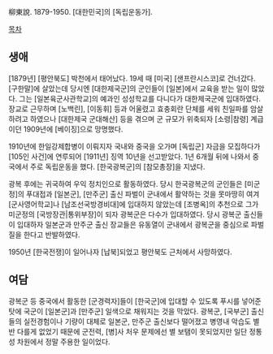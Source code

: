 柳東說. 1879-1950. [대한민국]의 [독립운동가].

[[목차]]
== 생애 ==
[1879년] [평안북도] 박천에서 태어났다. 19세 때 [미국] [샌프란시스코]로 건너갔다. [구한말]에 살았는데 당시엔 [대한제국군]의 군인들이 [일본]에서 교육을 받는 일이 많았다. 그는 [일본육군사관학교]의 예과인 성성학교를 다니다가 대한제국군에 입대하였다. 장교로 근무하며 [노백린], [이동휘] 등과 어울렸고 효충회란 단체를 세워 친일파를 암살하려고 하였으나 [대한제국 군대해산] 등을 겪으며 군 규모가 위축되자 [소령|참령] 계급이던 1909년에 [베이징]으로 망명했다.

1910년에 한일강제합병이 이뤄지자 국내와 중국을 오가며 [독립군] 자금을 모집하다가 [105인 사건]에 연루되어 [1911년] 징역 10년을 선고받았다. 1년 6개월 뒤에 나와서 중국에서 주로 독립운동을 했다. [한국광복군]의 [참모총장]을 지냈다.

광복 후에는 귀국하여 우익 정치인으로 활동하였다. 당시 한국광복군의 군인들은 [미군정]의 푸대접과 [일본군], [만주군] 출신 파벌이 군내에서 활약하는 것을 못마땅히 여겨 [군사영어학교]나 [남조선국방경비대]에 입대하지 않았는데 [조병옥]의 추천으로 그가 미군정의 [국방장관|통위부장]이 되자 광복군은 다수가 입대하였다. 당시 광복군 출신들이 입대하자 일본군과 만주군 출신 장교들은 유동열이 군내에서 광복군을 중심으로 파벌질을 한다고 반발하였다.

1950년 [한국전쟁]이 일어나자 [납북]되었고 평안북도 근처에서 사망하였다.
== 여담 ==
광복군 등 중국에서 활동한 [군경력자]들이 [한국군]에 입대할 수 있도록 푸시를 넣어준 탓에 국군이 [일본군]과 [만주군] 일색으로 채워지는 것을 막았다. 광복군, [국부군] 출신들의 실전경험이나 기량이 대체로 일본군, 만주군 출신보다 떨어졌고 병영내 악습도 별반 다를게 없었기 때문에 군전력, [병]사 처우 문제에선 별 보탬이 못되었지만 일단 정통성 차원에서 정말 주용한 일이었다.
